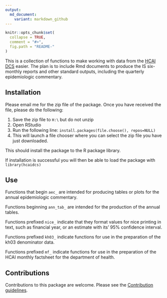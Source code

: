 ```yaml
---
output:
  md_document:
    variant: markdown_github
---
```


<!-- README.md is generated from README.Rmd. Please edit that file -->

```r
knitr::opts_chunk$set(
  collapse = TRUE,
  comment = "#>",
  fig.path = "README-"
)
```

This is a collection of functions to make working with data from the [HCAI DCS](https://hcaidcs.phe.org.uk/) easier. 
The plan is to include Rmd documents to produce the IS six-monthly reports and other standard outputs, including the quarterly epidemiologic commentary. 

## Installation
Please email me for the zip file of the package. 
Once you have received the file, please do the following:

1.	Save the zip file to `H:\`     but do not unzip
1.	Open RStudio
1.	Run the following line: `install.packages(file.choose(), repos=NULL)`
1.	This will launch a file chooser where you can select the zip file you have just downloaded. 

This should install the package to the R package library. 

If installation is successful you will then be able to load the package with
`library(hcaidcs)`

## Use
Functions that begin `aec_` are intended for producing tables or plots for the annual epidemiologic commentary. 

Functions beginning `ann_tab_` are intended for the production of the annual tables. 

Functions prefixed `nice_` indicate that they format values for nice printing in text, such as financial year, or an estimate with its' 95% confidence interval. 

Functions prefixed `kh03_` indicate functions for use in the preparation of the kh03 denominator data. 

Functions prefixed `mf_` indicate functions for use in the preparation of the HCAI monthly factsheet for the department of health. 

## Contributions
Contributions to this package are welcome. 
Please see the [Contribution guidelines](http://bioinformatics-git.phe.gov.uk/Simon.Thelwall/hcaidcs/blob/master/CONTRIBUTING.md).
